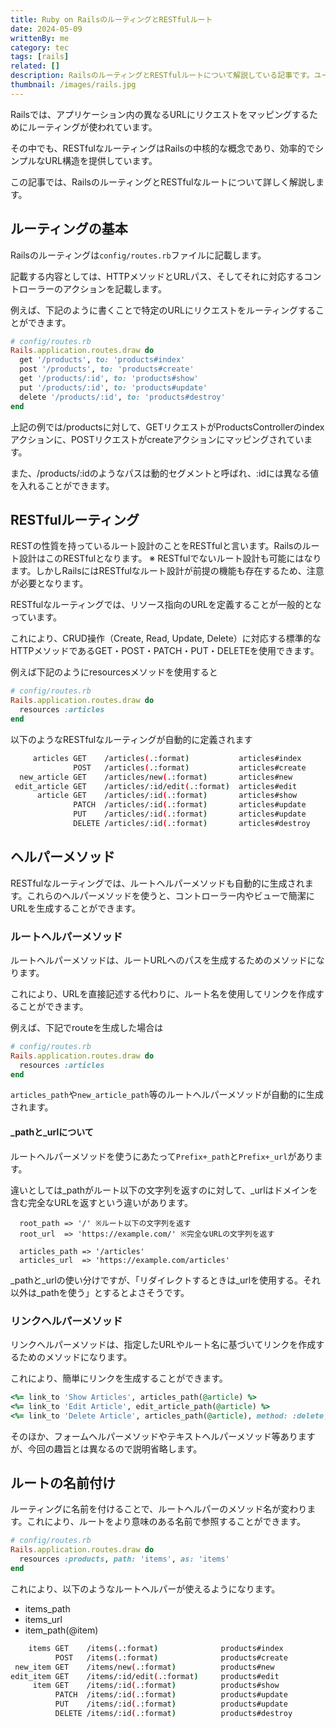 ```yaml
---
title: Ruby on RailsのルーティングとRESTfulルート
date: 2024-05-09
writtenBy: me
category: tec
tags: [rails]
related: []
description: RailsのルーティングとRESTfulルートについて解説している記事です。ユースケース等詳しくまとめています。
thumbnail: /images/rails.jpg
---
```

Railsでは、アプリケーション内の異なるURLにリクエストをマッピングするためにルーティングが使われています。

その中でも、RESTfulなルーティングはRailsの中核的な概念であり、効率的でシンプルなURL構造を提供しています。

この記事では、RailsのルーティングとRESTfulなルートについて詳しく解説します。

## ルーティングの基本
Railsのルーティングは`config/routes.rb`ファイルに記載します。

記載する内容としては、HTTPメソッドとURLパス、そしてそれに対応するコントローラーのアクションを記載します。

例えば、下記のように書くことで特定のURLにリクエストをルーティングすることができます。

```ruby
# config/routes.rb
Rails.application.routes.draw do
  get '/products', to: 'products#index'
  post '/products', to: 'products#create'
  get '/products/:id', to: 'products#show'
  put '/products/:id', to: 'products#update'
  delete '/products/:id', to: 'products#destroy'
end
```

上記の例では/productsに対して、GETリクエストがProductsControllerのindexアクションに、POSTリクエストがcreateアクションにマッピングされています。

また、/products/:idのようなパスは動的セグメントと呼ばれ、:idには異なる値を入れることができます。

## RESTfulルーティング
RESTの性質を持っているルート設計のことをRESTfulと言います。Railsのルート設計はこのRESTfulとなります。
※ RESTfulでないルート設計も可能にはなります。しかしRailsにはRESTfulなルート設計が前提の機能も存在するため、注意が必要となります。

RESTfulなルーティングでは、リソース指向のURLを定義することが一般的となっています。

これにより、CRUD操作（Create, Read, Update, Delete）に対応する標準的なHTTPメソッドであるGET・POST・PATCH・PUT・DELETEを使用できます。

例えば下記のようにresourcesメソッドを使用すると

```ruby
# config/routes.rb
Rails.application.routes.draw do
  resources :articles
end
```

以下のようなRESTfulなルーティングが自動的に定義されます

```bash
     articles GET    /articles(.:format)           articles#index
              POST   /articles(.:format)           articles#create
  new_article GET    /articles/new(.:format)       articles#new
 edit_article GET    /articles/:id/edit(.:format)  articles#edit
      article GET    /articles/:id(.:format)       articles#show
              PATCH  /articles/:id(.:format)       articles#update
              PUT    /articles/:id(.:format)       articles#update
              DELETE /articles/:id(.:format)       articles#destroy
```

## ヘルパーメソッド
RESTfulなルーティングでは、ルートヘルパーメソッドも自動的に生成されます。これらのヘルパーメソッドを使うと、コントローラー内やビューで簡潔にURLを生成することができます。

### ルートヘルパーメソッド
ルートヘルパーメソッドは、ルートURLへのパスを生成するためのメソッドになります。

これにより、URLを直接記述する代わりに、ルート名を使用してリンクを作成することができます。

例えば、下記でrouteを生成した場合は

```ruby
# config/routes.rb
Rails.application.routes.draw do
  resources :articles
end
```

`articles_path`や`new_article_path`等のルートヘルパーメソッドが自動的に生成されます。

#### _pathと_urlについて
ルートヘルパーメソッドを使うにあたって`Prefix+_path`と`Prefix+_url`があります。

違いとしては_pathがルート以下の文字列を返すのに対して、_urlはドメインを含む完全なURLを返すという違いがあります。

```
  root_path => '/' ※ルート以下の文字列を返す
  root_url  => 'https://example.com/' ※完全なURLの文字列を返す

  articles_path => '/articles'
  articles_url  => 'https://example.com/articles'
```

_pathと_urlの使い分けですが、「リダイレクトするときは_urlを使用する。それ以外は_pathを使う」とするとよさそうです。

### リンクヘルパーメソッド
リンクヘルパーメソッドは、指定したURLやルート名に基づいてリンクを作成するためのメソッドになります。

これにより、簡単にリンクを生成することができます。

```ruby
<%= link_to 'Show Articles', articles_path(@article) %>
<%= link_to 'Edit Article', edit_article_path(@article) %>
<%= link_to 'Delete Article', articles_path(@article), method: :delete, data: { confirm: 'Are you sure?' } %>
```

そのほか、フォームヘルパーメソッドやテキストヘルパーメソッド等ありますが、今回の趣旨とは異なるので説明省略します。

## ルートの名前付け
ルーティングに名前を付けることで、ルートヘルパーのメソッド名が変わります。これにより、ルートをより意味のある名前で参照することができます。

```ruby
# config/routes.rb
Rails.application.routes.draw do
  resources :products, path: 'items', as: 'items'
end
```

これにより、以下のようなルートヘルパーが使えるようになります。

- items_path
- items_url
- item_path(@item)

```bash
    items GET    /items(.:format)              products#index
          POST   /items(.:format)              products#create
 new_item GET    /items/new(.:format)          products#new
edit_item GET    /items/:id/edit(.:format)     products#edit
     item GET    /items/:id(.:format)          products#show
          PATCH  /items/:id(.:format)          products#update
          PUT    /items/:id(.:format)          products#update
          DELETE /items/:id(.:format)          products#destroy
```
